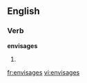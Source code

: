 ==English==

===Verb===
'''envisages'''

# {{third person singular of|[[envisage]]}}

[[fr:envisages]]
[[vi:envisages]]